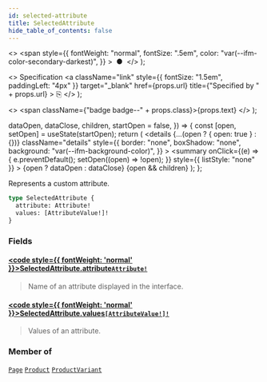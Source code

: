 ```yaml
---
id: selected-attribute
title: SelectedAttribute
hide_table_of_contents: false
---
```


  <>
    <span
      style={{
        fontWeight: "normal",
        fontSize: ".5em",
        color: "var(--ifm-color-secondary-darkest)",
      }}
    >
      &nbsp;●&nbsp;
    </span>
  </>
);

  <>
    Specification
    <a
      className="link"
      style={{ fontSize: "1.5em", paddingLeft: "4px" }}
      target="\_blank"
      href={props.url}
      title={"Specified by " + props.url}
    >
      ⎘
    </a>
  </>
);

  <>
    <span className={"badge badge--" + props.class}>{props.text}</span>
  </>
);


  dataOpen,
  dataClose,
  children,
  startOpen = false,
}) => {
  const [open, setOpen] = useState(startOpen);
  return (
    <details
      {...(open ? { open: true } : {})}
      className="details"
      style={{
        border: "none",
        boxShadow: "none",
        background: "var(--ifm-background-color)",
      }}
    >
      <summary
        onClick={(e) => {
          e.preventDefault();
          setOpen((open) => !open);
        }}
        style={{ listStyle: "none" }}
      >
        {open ? dataOpen : dataClose}
      </summary>
      {open && children}
    </details>
  );
};

Represents a custom attribute.

```graphql
type SelectedAttribute {
  attribute: Attribute!
  values: [AttributeValue!]!
}
```

### Fields

#### [<code style={{ fontWeight: 'normal' }}>SelectedAttribute.<b>attribute</b></code>](#)<Bullet />[`Attribute!`](../../../api-reference/attributes/objects/attribute) <Badge class="secondary" text="non-null"/> <Badge class="secondary" text="object"/>

> Name of an attribute displayed in the interface.

#### [<code style={{ fontWeight: 'normal' }}>SelectedAttribute.<b>values</b></code>](#)<Bullet />[`[AttributeValue!]!`](../../../api-reference/attributes/objects/attribute-value) <Badge class="secondary" text="non-null"/> <Badge class="secondary" text="object"/>

> Values of an attribute.

### Member of

[`Page`](../../../api-reference/pages/objects/page) <Badge class="secondary" text="object"/><Bullet />[`Product`](../../../api-reference/products/objects/product) <Badge class="secondary" text="object"/><Bullet />[`ProductVariant`](../../../api-reference/products/objects/product-variant) <Badge class="secondary" text="object"/>

